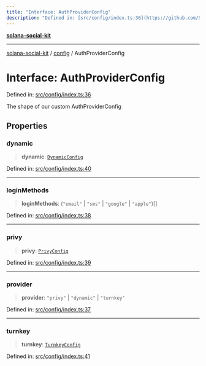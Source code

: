 ```yaml
---
title: "Interface: AuthProviderConfig"
description: "Defined in: [src/config/index.ts:36](https://github.com/SendArcade/solana-social-starter/blob/03568260ca96ed63f77049843c721de1cb011893/src/config/index.ts#L36)"
---
```


[**solana-social-kit**](../../README.mdx)

***

[solana-social-kit](../../README.mdx) / [config](../README.mdx) / AuthProviderConfig

# Interface: AuthProviderConfig

Defined in: [src/config/index.ts:36](https://github.com/SendArcade/solana-social-starter/blob/03568260ca96ed63f77049843c721de1cb011893/src/config/index.ts#L36)

The shape of our custom AuthProviderConfig

## Properties

### dynamic

> **dynamic**: [`DynamicConfig`](DynamicConfig.mdx)

Defined in: [src/config/index.ts:40](https://github.com/SendArcade/solana-social-starter/blob/03568260ca96ed63f77049843c721de1cb011893/src/config/index.ts#L40)

***

### loginMethods

> **loginMethods**: (`"email"` \| `"sms"` \| `"google"` \| `"apple"`)[]

Defined in: [src/config/index.ts:38](https://github.com/SendArcade/solana-social-starter/blob/03568260ca96ed63f77049843c721de1cb011893/src/config/index.ts#L38)

***

### privy

> **privy**: [`PrivyConfig`](PrivyConfig.mdx)

Defined in: [src/config/index.ts:39](https://github.com/SendArcade/solana-social-starter/blob/03568260ca96ed63f77049843c721de1cb011893/src/config/index.ts#L39)

***

### provider

> **provider**: `"privy"` \| `"dynamic"` \| `"turnkey"`

Defined in: [src/config/index.ts:37](https://github.com/SendArcade/solana-social-starter/blob/03568260ca96ed63f77049843c721de1cb011893/src/config/index.ts#L37)

***

### turnkey

> **turnkey**: [`TurnkeyConfig`](TurnkeyConfig.mdx)

Defined in: [src/config/index.ts:41](https://github.com/SendArcade/solana-social-starter/blob/03568260ca96ed63f77049843c721de1cb011893/src/config/index.ts#L41)
